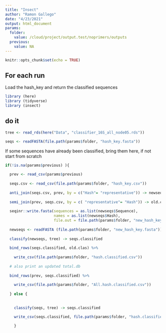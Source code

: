 ```yaml
---
title: "Insect"
author: "Ramon Gallego"
date: "4/23/2021"
output: html_document
params:
  folder: 
    value: /cloud/project/output.test/noprimers/outputs
  previous:
    value: NA
---
```


```r
knitr::opts_chunk$set(echo = TRUE)
```

## For each run

Load the hash_key and return the classified sequences

```r
library (here)
library (tidyverse)
library (insect)
```

## do it



```r
tree <- read_rds(here("Data", "classifier_16S_all_node05.rds"))

seqs <- readFASTA(file.path(params$folder, "hash_key.fasta"))
```

If some sequences have already been classified, bring them here, if not start from scratch

```r
if(!is.na(params$previous) ){
  
  prev <- read_csv(params$previous)
  
  seqs.csv <- read_csv(file.path(params$folder, "hash_key.csv"))
  
  anti_join(seqs.csv, prev, by = c("Hash"= "representative")) -> newseqs
  
  semi_join(prev, seqs.csv, by = c( "representative"= "Hash")) -> old.clas
  
  seqinr::write.fasta(sequences = as.list(newseqs$Sequence),
                      names = as.list(newseqs$Hash),
                      file.out = file.path(params$folder, "new_hash_key.fasta"))
  
  newseqs <- readFASTA (file.path(params$folder, "new_hash_key.fasta"))
  
  classify(newseqs, tree) -> seqs.classified
  
  bind_rows(seqs.classified, old.clas) %>% 
    
    write_csv(file.path(params$folder, "hash.classified.csv"))
  
  # also print an updated total.db
  
  bind_rows(prev, seqs.classified) %>% 
    
    write_csv(file.path(params$folder, "All.hash.classified.csv"))
  
  } else {
      
      
    classify(seqs, tree) -> seqs.classified

    write_csv(seqs.classified, file.path(params$folder, "hash.classified.csv"))
      
    }
```

 






